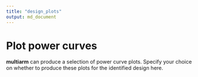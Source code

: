 ```yaml
---
title: "design_plots"
output: md_document
---
```


# Plot power curves

__multiarm__ can produce a selection of power curve plots. Specify your choice
on whether to produce these plots for the identified design here.
